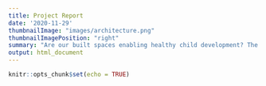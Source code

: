 ```yaml
---
title: Project Report
date: '2020-11-29'
thumbnailImage: "images/architecture.png"
thumbnailImagePosition: "right"
summary: "Are our built spaces enabling healthy child development? The physical environment around our homes have an impact in the healthy development of children. Research has shown that the built spaces that children (aged 0 to 7) access and interact with daily, can enable their social, emotional and physical competence. As such, an understanding of how well our HDBs enable development will assist policy planners to improve amenity provision and continue enabling the healthy development of children."
output: html_document
---
```


```r
knitr::opts_chunk$set(echo = TRUE)
```

<object data="/images/Tiny Blocks Report.pdf" width="750px" height="750px">
    <embed src="/images/Tiny Blocks Report.pdf">
    </embed>
</object>
